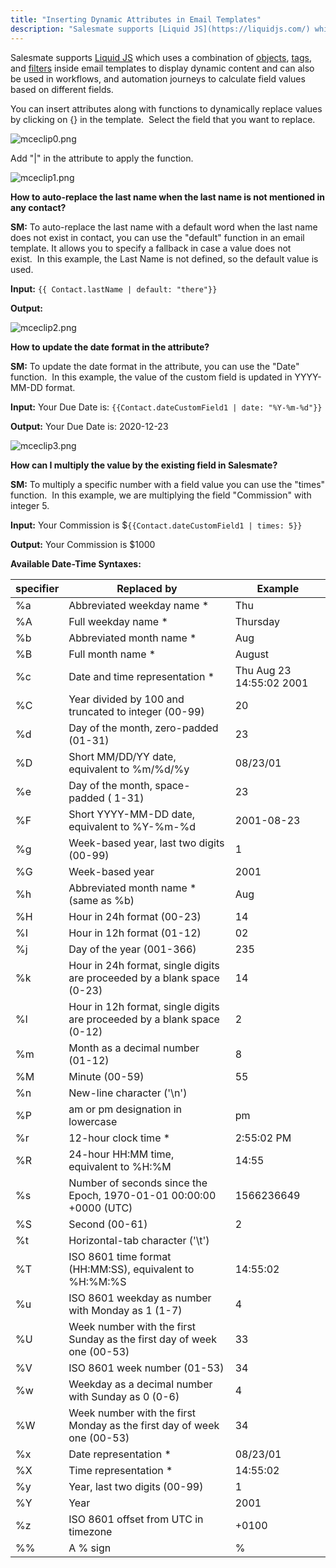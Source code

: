```yaml
---
title: "Inserting Dynamic Attributes in Email Templates"
description: "Salesmate supports [Liquid JS](https://liquidjs.com/) which uses a combination of [objects](https://shopify.github.io/liquid/basics/introduction/#obje..."
---
```


Salesmate supports [Liquid JS](https://liquidjs.com/) which uses a combination of [objects](https://shopify.github.io/liquid/basics/introduction/#objects), [tags](https://shopify.github.io/liquid/basics/introduction/#tags), and [filters](https://shopify.github.io/liquid/basics/introduction/#filters) inside email templates to display dynamic content and can also be used in workflows, and automation journeys to calculate field values based on different fields.

You can insert attributes along with functions to dynamically replace values by clicking on {} in the template.  Select the field that you want to replace.

![mceclip0.png](./images/mceclip0-3.png)

Add "|" in the attribute to apply the function.

![mceclip1.png](./images/mceclip1-3.png)

**How to auto-replace the last name when the last name is not mentioned in any contact?**

**SM:** To auto-replace the last name with a default word when the last name does not exist in contact, you can use the "default" function in an email template. It allows you to specify a fallback in case a value does not exist.  In this example, the Last Name is not defined, so the default value is used.

**Input:** `{{ Contact.lastName | default: "there"}}`

**Output:**

![mceclip2.png](./images/mceclip2-2.png)

**How to update the date format in the attribute?**

**SM:** To update the date format in the attribute, you can use the "Date" function.  In this example, the value of the custom field is updated in YYYY-MM-DD format.

**Input:** Your Due Date is: `{{Contact.dateCustomField1 | date: "%Y-%m-%d"}}`

**Output:** Your Due Date is: 2020-12-23

![mceclip3.png](./images/mceclip3-2.png)

**How can I multiply the value by the existing field in Salesmate?**

**SM:** To multiply a specific number with a field value you can use the "times" function.  In this example, we are multiplying the field "Commission" with integer 5.

**Input:** Your Commission is $`{{Contact.dateCustomField1 | times: 5}}`

**Output:** Your Commission is $1000

**Available Date-Time Syntaxes:**

| specifier | Replaced by | Example |
| --- | --- | --- |
| %a | Abbreviated weekday name * | Thu |
| %A | Full weekday name * | Thursday |
| %b | Abbreviated month name * | Aug |
| %B | Full month name * | August |
| %c | Date and time representation * | Thu Aug 23 14:55:02 2001 |
| %C | Year divided by 100 and truncated to integer (00-99) | 20 |
| %d | Day of the month, zero-padded (01-31) | 23 |
| %D | Short MM/DD/YY date, equivalent to %m/%d/%y | 08/23/01 |
| %e | Day of the month, space-padded ( 1-31) | 23 |
| %F | Short YYYY-MM-DD date, equivalent to %Y-%m-%d | 2001-08-23 |
| %g | Week-based year, last two digits (00-99) | 1 |
| %G | Week-based year | 2001 |
| %h | Abbreviated month name * (same as %b) | Aug |
| %H | Hour in 24h format (00-23) | 14 |
| %I | Hour in 12h format (01-12) | 02 |
| %j | Day of the year (001-366) | 235 |
| %k | Hour in 24h format, single digits are proceeded by a blank space (0-23) | 14 |
| %l | Hour in 12h format, single digits are proceeded by a blank space (0-12) | 2 |
| %m | Month as a decimal number (01-12) | 8 |
| %M | Minute (00-59) | 55 |
| %n | New-line character ('\n') |  |
| %P | am or pm designation in lowercase | pm |
| %r | 12-hour clock time * | 2:55:02 PM |
| %R | 24-hour HH:MM time, equivalent to %H:%M | 14:55 |
| %s | Number of seconds since the Epoch, 1970-01-01 00:00:00 +0000 (UTC) | 1566236649 |
| %S | Second (00-61) | 2 |
| %t | Horizontal-tab character ('\t') |  |
| %T | ISO 8601 time format (HH:MM:SS), equivalent to %H:%M:%S | 14:55:02 |
| %u | ISO 8601 weekday as number with Monday as 1 (1-7) | 4 |
| %U | Week number with the first Sunday as the first day of week one (00-53) | 33 |
| %V | ISO 8601 week number (01-53) | 34 |
| %w | Weekday as a decimal number with Sunday as 0 (0-6) | 4 |
| %W | Week number with the first Monday as the first day of week one (00-53) | 34 |
| %x | Date representation * | 08/23/01 |
| %X | Time representation * | 14:55:02 |
| %y | Year, last two digits (00-99) | 1 |
| %Y | Year | 2001 |
| %z | ISO 8601 offset from UTC in timezone | +0100 |
| %% | A % sign | % |
